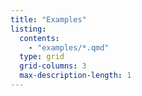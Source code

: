 ```yaml
---
title: "Examples"
listing:
  contents:
    - "examples/*.qmd"
  type: grid
  grid-columns: 3
  max-description-length: 1
---
```

:::{.column-screen}
:::
